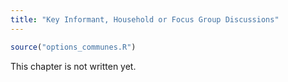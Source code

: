 ```yaml
---
title: "Key Informant, Household or Focus Group Discussions"
---
```


```r
source("options_communes.R")
```

<div class="important">
This chapter is not written yet.
</div>
